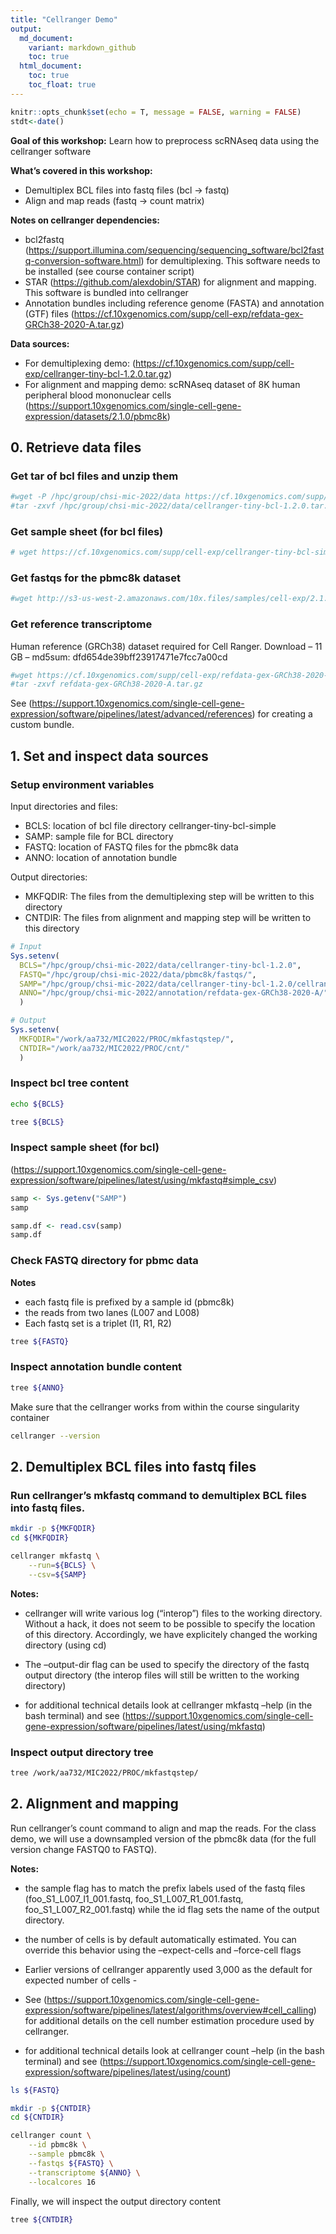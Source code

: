 ```yaml
---
title: "Cellranger Demo"
output:
  md_document:
    variant: markdown_github
    toc: true
  html_document:
    toc: true
    toc_float: true
---
```


```r
knitr::opts_chunk$set(echo = T, message = FALSE, warning = FALSE)
stdt<-date()
```

**Goal of this workshop:** Learn how to preprocess scRNAseq data using the cellranger software

**What's covered in this workshop:**

-   Demultiplex BCL files into fastq files (bcl -\> fastq)
-   Align and map reads (fastq -\> count matrix)

**Notes on cellranger dependencies:**

-   bcl2fastq (<https://support.illumina.com/sequencing/sequencing_software/bcl2fastq-conversion-software.html>) for demultiplexing. This software needs to be installed (see course container script)
-   STAR (<https://github.com/alexdobin/STAR>) for alignment and mapping. This software is bundled into cellranger
-   Annotation bundles including reference genome (FASTA) and annotation (GTF) files (<https://cf.10xgenomics.com/supp/cell-exp/refdata-gex-GRCh38-2020-A.tar.gz>)

**Data sources:**

-   For demultiplexing demo: (<https://cf.10xgenomics.com/supp/cell-exp/cellranger-tiny-bcl-1.2.0.tar.gz>)
-   For alignment and mapping demo: scRNAseq dataset of 8K human peripheral blood mononuclear cells (<https://support.10xgenomics.com/single-cell-gene-expression/datasets/2.1.0/pbmc8k>)

## 0. Retrieve data files

### Get tar of bcl files and unzip them

```bash
#wget -P /hpc/group/chsi-mic-2022/data https://cf.10xgenomics.com/supp/cell-exp/cellranger-tiny-bcl-1.2.0.tar.gz\
#tar -zxvf /hpc/group/chsi-mic-2022/data/cellranger-tiny-bcl-1.2.0.tar.gz
```

### Get sample sheet (for bcl files)

```bash
# wget https://cf.10xgenomics.com/supp/cell-exp/cellranger-tiny-bcl-simple-1.2.0.csv
```

### Get fastqs for the pbmc8k dataset

```bash
#wget http://s3-us-west-2.amazonaws.com/10x.files/samples/cell-exp/2.1.0/pbmc8k/pbmc8k_fastqs.tar
```

### Get reference transcriptome

Human reference (GRCh38) dataset required for Cell Ranger. Download -- 11 GB -- md5sum: dfd654de39bff23917471e7fcc7a00cd

```bash
#wget https://cf.10xgenomics.com/supp/cell-exp/refdata-gex-GRCh38-2020-A.tar.gz
#tar -zxvf refdata-gex-GRCh38-2020-A.tar.gz
```

See (<https://support.10xgenomics.com/single-cell-gene-expression/software/pipelines/latest/advanced/references>) for creating a custom bundle.

## 1. Set and inspect data sources

### Setup environment variables

Input directories and files:

-   BCLS: location of bcl file directory cellranger-tiny-bcl-simple
-   SAMP: sample file for BCL directory
-   FASTQ: location of FASTQ files for the pbmc8k data
-   ANNO: location of annotation bundle

Output directories:

-   MKFQDIR: The files from the demultiplexing step will be written to this directory
-   CNTDIR: The files from alignment and mapping step will be written to this directory

```r
# Input
Sys.setenv(
  BCLS="/hpc/group/chsi-mic-2022/data/cellranger-tiny-bcl-1.2.0",
  FASTQ="/hpc/group/chsi-mic-2022/data/pbmc8k/fastqs/",
  SAMP="/hpc/group/chsi-mic-2022/data/cellranger-tiny-bcl-1.2.0/cellranger-tiny-bcl-simple-1.2.0.csv",
  ANNO="/hpc/group/chsi-mic-2022/annotation/refdata-gex-GRCh38-2020-A/"
  )

# Output
Sys.setenv(
  MKFQDIR="/work/aa732/MIC2022/PROC/mkfastqstep/",
  CNTDIR="/work/aa732/MIC2022/PROC/cnt/"
  )

```

### Inspect bcl tree content

```bash
echo ${BCLS}
```
  
```bash
tree ${BCLS}
```

### Inspect sample sheet (for bcl)

(<https://support.10xgenomics.com/single-cell-gene-expression/software/pipelines/latest/using/mkfastq#simple_csv>)

```r
samp <- Sys.getenv("SAMP") 
samp

samp.df <- read.csv(samp)
samp.df
```

### Check FASTQ directory for pbmc data

**Notes**

-   each fastq file is prefixed by a sample id (pbmc8k)
-   the reads from two lanes (L007 and L008)
-   Each fastq set is a triplet (I1, R1, R2)

```bash
tree ${FASTQ}
```

### Inspect annotation bundle content

```bash
tree ${ANNO}
```

Make sure that the cellranger works from within the course singularity container

```bash
cellranger --version
```

## 2. Demultiplex BCL files into fastq files

### Run cellranger's mkfastq command to demultiplex BCL files into fastq files.

```bash
mkdir -p ${MKFQDIR}
cd ${MKFQDIR}

cellranger mkfastq \
    --run=${BCLS} \
    --csv=${SAMP}
```

**Notes:**

-   cellranger will write various log ("interop") files to the working directory. Without a hack, it does not seem to be possible to specify the location of this directory. Accordingly, we have explicitely changed the working directory (using cd)

-   The --output-dir flag can be used to specify the directory of the fastq output directory (the interop files will still be written to the working directory)

-   for additional technical details look at cellranger mkfastq --help (in the bash terminal) and see (<https://support.10xgenomics.com/single-cell-gene-expression/software/pipelines/latest/using/mkfastq>)

### Inspect output directory tree

```bash
tree /work/aa732/MIC2022/PROC/mkfastqstep/
```

## 2. Alignment and mapping

Run cellranger's count command to align and map the reads. For the class demo, we will use a downsampled version of the pbmc8k data (for the full version change FASTQ0 to FASTQ).

**Notes:**

-   the sample flag has to match the prefix labels used of the fastq files (foo_S1_L007_I1_001.fastq, foo_S1_L007_R1_001.fastq, foo_S1_L007_R2_001.fastq) while the id flag sets the name of the output directory.

-   the number of cells is by default automatically estimated. You can override this behavior using the --expect-cells and --force-cell flags

-   Earlier versions of cellranger apparently used 3,000 as the default for expected number of cells -

-   See (<https://support.10xgenomics.com/single-cell-gene-expression/software/pipelines/latest/algorithms/overview#cell_calling>) for additional details on the cell number estimation procedure used by cellranger.

-   for additional technical details look at cellranger count --help (in the bash terminal) and see (<https://support.10xgenomics.com/single-cell-gene-expression/software/pipelines/latest/using/count>)

```bash



ls ${FASTQ}

mkdir -p ${CNTDIR}
cd ${CNTDIR}

cellranger count \
    --id pbmc8k \
    --sample pbmc8k \
    --fastqs ${FASTQ} \
    --transcriptome ${ANNO} \
    --localcores 16
```

Finally, we will inspect the output directory content

```bash
tree ${CNTDIR}
```
